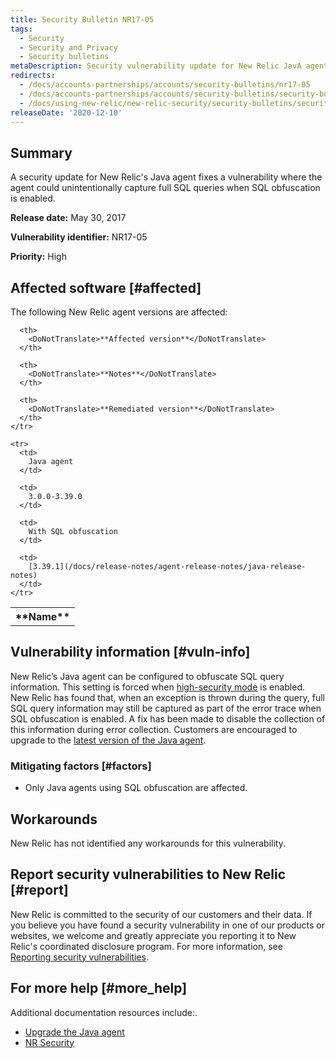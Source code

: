 ```yaml
---
title: Security Bulletin NR17-05
tags:
  - Security
  - Security and Privacy
  - Security bulletins
metaDescription: Security vulnerability update for New Relic JavA agent.
redirects:
  - /docs/accounts-partnerships/accounts/security-bulletins/nr17-05
  - /docs/accounts-partnerships/accounts/security-bulletins/security-bulletin-nr17-05
  - /docs/using-new-relic/new-relic-security/security-bulletins/security-bulletin-nr17-05
releaseDate: '2020-12-10'
---
```


## Summary

A security update for New Relic's Java agent fixes a vulnerability where the agent could unintentionally capture full SQL queries when SQL obfuscation is enabled.

<DoNotTranslate>**Release date:**</DoNotTranslate> May 30, 2017

<DoNotTranslate>**Vulnerability identifier:**</DoNotTranslate> NR17-05

<DoNotTranslate>**Priority:**</DoNotTranslate> High

## Affected software [#affected]

The following New Relic agent versions are affected:

<table>
  <tbody>
    <tr>
      <th>
        <DoNotTranslate>**Name**</DoNotTranslate>
      </th>

      <th>
        <DoNotTranslate>**Affected version**</DoNotTranslate>
      </th>

      <th>
        <DoNotTranslate>**Notes**</DoNotTranslate>
      </th>

      <th>
        <DoNotTranslate>**Remediated version**</DoNotTranslate>
      </th>
    </tr>

    <tr>
      <td>
        Java agent
      </td>

      <td>
        3.0.0-3.39.0
      </td>

      <td>
        With SQL obfuscation
      </td>

      <td>
        [3.39.1](/docs/release-notes/agent-release-notes/java-release-notes)
      </td>
    </tr>
  </tbody>
</table>

## Vulnerability information [#vuln-info]

New Relic’s Java agent can be configured to obfuscate SQL query information. This setting is forced when [high-security mode](/docs/agents/manage-apm-agents/configuration/high-security-mode) is enabled. New Relic has found that, when an exception is thrown during the query, full SQL query information may still be captured as part of the error trace when SQL obfuscation is enabled. A fix has been made to disable the collection of this information during error collection. Customers are encouraged to upgrade to the [latest version of the Java agent](/docs/release-notes/agent-release-notes/java-release-notes).

### Mitigating factors [#factors]

* Only Java agents using SQL obfuscation are affected.

## Workarounds

New Relic has not identified any workarounds for this vulnerability.

## Report security vulnerabilities to New Relic [#report]

New Relic is committed to the security of our customers and their data. If you believe you have found a security vulnerability in one of our products or websites, we welcome and greatly appreciate you reporting it to New Relic's coordinated disclosure program. For more information, see [Reporting security vulnerabilities](/docs/security/new-relic-security/data-privacy/reporting-security-vulnerabilities).

## For more help [#more_help]

Additional documentation resources include:.

* [Upgrade the Java agent](/docs/agents/java-agent/installation/upgrade-java-agent)
* [NR Security](https://newrelic.com/security)

